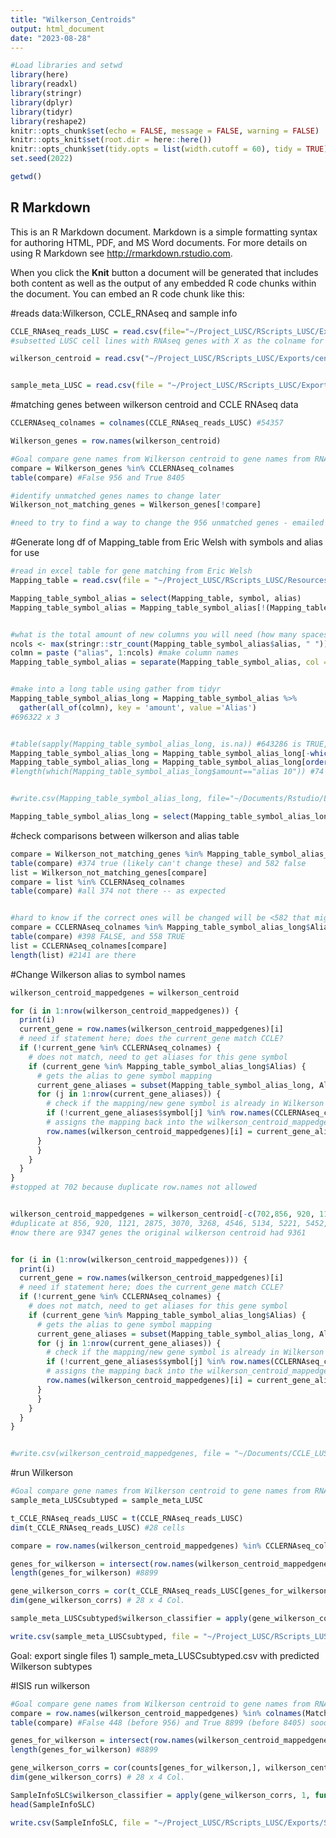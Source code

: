---
title: "Wilkerson_Centroids"
output: html_document
date: "2023-08-28"
---

```{r setup, include=FALSE}
#Load libraries and setwd
library(here)
library(readxl)
library(stringr)
library(dplyr)
library(tidyr)
library(reshape2)
knitr::opts_chunk$set(echo = FALSE, message = FALSE, warning = FALSE)
knitr::opts_knit$set(root.dir = here::here())
knitr::opts_chunk$set(tidy.opts = list(width.cutoff = 60), tidy = TRUE)
set.seed(2022)

getwd()
```

## R Markdown

This is an R Markdown document. Markdown is a simple formatting syntax for authoring HTML, PDF, and MS Word documents. For more details on using R Markdown see <http://rmarkdown.rstudio.com>.

When you click the **Knit** button a document will be generated that includes both content as well as the output of any embedded R code chunks within the document. You can embed an R code chunk like this:

#reads data:Wilkerson, CCLE_RNAseq and sample info
```{r cars}

CCLE_RNAseq_reads_LUSC = read.csv(file="~/Project_LUSC/RScripts_LUSC/Exports/CCLE_RNAseq_reads_LUSC.csv", header = TRUE, row.names = 1)
#subsetted LUSC cell lines with RNAseq genes with X as the colname for stripped_cell_line and the colnames being genes

wilkerson_centroid = read.csv("~/Project_LUSC/RScripts_LUSC/Exports/centroids_all_cohorts_all_common_genes.csv", row.names = 1)


sample_meta_LUSC = read.csv(file = "~/Project_LUSC/RScripts_LUSC/Exports/sample_meta_LUSC.csv", header = TRUE)
```







#matching genes between wilkerson centroid and CCLE RNAseq data
```{r}
CCLERNAseq_colnames = colnames(CCLE_RNAseq_reads_LUSC) #54357

Wilkerson_genes = row.names(wilkerson_centroid)

#Goal compare gene names from Wilkerson centroid to gene names from RNASeq
compare = Wilkerson_genes %in% CCLERNAseq_colnames
table(compare) #False 956 and True 8405

#identify unmatched genes names to change later
Wilkerson_not_matching_genes = Wilkerson_genes[!compare]

#need to try to find a way to change the 956 unmatched genes - emailed Eric Welsh and tried to use his gene mapping table

```
#Generate long df of Mapping_table from Eric Welsh with symbols and alias for use
```{r}
#read in excel table for gene matching from Eric Welsh
Mapping_table = read.csv(file = "~/Project_LUSC/RScripts_LUSC/Resources/gencode_v19_merged_gene_transcript_annotation.csv", stringsAsFactors = FALSE, header = TRUE)

Mapping_table_symbol_alias = select(Mapping_table, symbol, alias)
Mapping_table_symbol_alias = Mapping_table_symbol_alias[!(Mapping_table_symbol_alias$alias == ""),] #remove all rows with empty values in alias


#what is the total amount of new columns you will need (how many spaces are there in the largest alias plus 1 for the extra alias)
ncols <- max(stringr::str_count(Mapping_table_symbol_alias$alias, " ")) + 1  #31 columns after splitting
colmn = paste ("alias", 1:ncols) #make column names
Mapping_table_symbol_alias = separate(Mapping_table_symbol_alias, col = alias, sep = " ", into = colmn) #split multiple names under alias separated by space


#make into a long table using gather from tidyr
Mapping_table_symbol_alias_long = Mapping_table_symbol_alias %>%
  gather(all_of(colmn), key = 'amount', value ='Alias')
#696322 x 3


#table(sapply(Mapping_table_symbol_alias_long, is.na)) #643286 is TRUE, 1445680 is false
Mapping_table_symbol_alias_long = Mapping_table_symbol_alias_long[-which(is.na(Mapping_table_symbol_alias_long$Alias)),] #remove empty cells
Mapping_table_symbol_alias_long = Mapping_table_symbol_alias_long[order(Mapping_table_symbol_alias_long$symbol),] #order by gene name 
#length(which(Mapping_table_symbol_alias_long$amount=="alias 10")) #74


#write.csv(Mapping_table_symbol_alias_long, file="~/Documents/Rstudio/LUSC/Gene_Mapping_Alias_Long.csv")

Mapping_table_symbol_alias_long = select(Mapping_table_symbol_alias_long, -amount) #no need for alias counts, now have mapping table with column 1 being the symbol and column 2 being the alias

```


#check comparisons between wilkerson and alias table
```{r}

compare = Wilkerson_not_matching_genes %in% Mapping_table_symbol_alias_long$symbol 
table(compare) #374 true (likely can't change these) and 582 false
list = Wilkerson_not_matching_genes[compare]
compare = list %in% CCLERNAseq_colnames 
table(compare) #all 374 not there -- as expected


#hard to know if the correct ones will be changed will be <582 that might be changed definitely the 374 won't be changed
compare = CCLERNAseq_colnames %in% Mapping_table_symbol_alias_long$Alias
table(compare) #398 FALSE, and 558 TRUE
list = CCLERNAseq_colnames[compare]
length(list) #2141 are there

```


#Change Wilkerson alias to symbol names
```{r}

wilkerson_centroid_mappedgenes = wilkerson_centroid

for (i in 1:nrow(wilkerson_centroid_mappedgenes)) {
  print(i)
  current_gene = row.names(wilkerson_centroid_mappedgenes)[i]
  # need if statement here; does the current_gene match CCLE?
  if (!current_gene %in% CCLERNAseq_colnames) {
    # does not match, need to get aliases for this gene symbol
    if (current_gene %in% Mapping_table_symbol_alias_long$Alias) {
      # gets the alias to gene symbol mapping
      current_gene_aliases = subset(Mapping_table_symbol_alias_long, Alias == current_gene)
      for (j in 1:nrow(current_gene_aliases)) {
        # check if the mapping/new gene symbol is already in Wilkerson
        if (!current_gene_aliases$symbol[j] %in% row.names(CCLERNAseq_colnames)) {
        # assigns the mapping back into the wilkerson_centroid_mappedgenes data frame
        row.names(wilkerson_centroid_mappedgenes)[i] = current_gene_aliases$symbol
      }
      }
    }
  }
}
#stopped at 702 because duplicate row.names not allowed


wilkerson_centroid_mappedgenes = wilkerson_centroid[-c(702,856, 920, 1121, 2875, 3070, 3268, 4546, 5134, 5221, 5452, 5784, 6616, 7300),]
#duplicate at 856, 920, 1121, 2875, 3070, 3268, 4546, 5134, 5221, 5452, 5784, 6616, 7300
#now there are 9347 genes the original wilkerson centroid had 9361


for (i in (1:nrow(wilkerson_centroid_mappedgenes))) {
  print(i)
  current_gene = row.names(wilkerson_centroid_mappedgenes)[i]
  # need if statement here; does the current_gene match CCLE?
  if (!current_gene %in% CCLERNAseq_colnames) {
    # does not match, need to get aliases for this gene symbol
    if (current_gene %in% Mapping_table_symbol_alias_long$Alias) {
      # gets the alias to gene symbol mapping
      current_gene_aliases = subset(Mapping_table_symbol_alias_long, Alias == current_gene)
      for (j in 1:nrow(current_gene_aliases)) {
        # check if the mapping/new gene symbol is already in Wilkerson
        if (!current_gene_aliases$symbol[j] %in% row.names(CCLERNAseq_colnames)) {
        # assigns the mapping back into the wilkerson_centroid_mappedgenes data frame
        row.names(wilkerson_centroid_mappedgenes)[i] = current_gene_aliases$symbol
      }
      }
    }
  }
}


#write.csv(wilkerson_centroid_mappedgenes, file = "~/Documents/CCLE_LUSC/Exports/wilkerson_centroid_mappedgenes_edited9347.csv")

```



#run Wilkerson
```{r}
#Goal compare gene names from Wilkerson centroid to gene names from RNASeq
sample_meta_LUSCsubtyped = sample_meta_LUSC

t_CCLE_RNAseq_reads_LUSC = t(CCLE_RNAseq_reads_LUSC)
dim(t_CCLE_RNAseq_reads_LUSC) #28 cells

compare = row.names(wilkerson_centroid_mappedgenes) %in% CCLERNAseq_colnames #8899 true and 448 false compared to 8405 and 956 from before

genes_for_wilkerson = intersect(row.names(wilkerson_centroid_mappedgenes), row.names(t_CCLE_RNAseq_reads_LUSC))
length(genes_for_wilkerson) #8899

gene_wilkerson_corrs = cor(t_CCLE_RNAseq_reads_LUSC[genes_for_wilkerson,], wilkerson_centroid_mappedgenes[genes_for_wilkerson, ])
dim(gene_wilkerson_corrs) # 28 x 4 Col.  

sample_meta_LUSCsubtyped$wilkerson_classifier = apply(gene_wilkerson_corrs, 1, function(x) {names(x)[which.max(x)]}) #7 basal, 16 classical, 5 primitive, no secretory

write.csv(sample_meta_LUSCsubtyped, file = "~/Project_LUSC/RScripts_LUSC/Exports/sample_meta_LUSCsubtyped.csv")
```


Goal: export single files
1) sample_meta_LUSCsubtyped.csv with predicted Wilkerson subtypes











#ISIS run wilkerson
```{r}
#Goal compare gene names from Wilkerson centroid to gene names from RNASeq
compare = row.names(wilkerson_centroid_mappedgenes) %in% colnames(MatchedCellsTable) 
table(compare) #False 448 (before 956) and True 8899 (before 8405) sooo 956 of the Wilkerson genes don't match what is in the CCLE RNASeq

genes_for_wilkerson = intersect(row.names(wilkerson_centroid_mappedgenes), row.names(counts))
length(genes_for_wilkerson) #8899

gene_wilkerson_corrs = cor(counts[genes_for_wilkerson,], wilkerson_centroid_mappedgenes[genes_for_wilkerson, ])
dim(gene_wilkerson_corrs) # 28 x 4 Col.  

SampleInfoSLC$wilkerson_classifier = apply(gene_wilkerson_corrs, 1, function(x) {names(x)[which.max(x)]}) 
head(SampleInfoSLC)

write.csv(SampleInfoSLC, file = "~/Project_LUSC/RScripts_LUSC/Exports/SampleInfoSLC_wilkerson_classifier.csv")
```